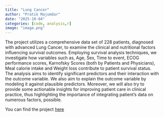 ---
title: "Lung Cancer"
author: "Pratik Majumdar"
date: "2025-10-04"
categories: [code, analysis,r]
image: "image.png"
---

The project utilizes a comprehensive data set of 228 patients, diagnosed with advanced Lung Cancer, to
examine the clinical and nutritional factors influencing survival outcomes. Employing survival analysis techniques,
we investigate how variables such as, Age, Sex, Time to event, ECOG performance scores, Karnofsky
Scores (both by Patients and Physicians), Meal calorie intake and Weight loss contribute to patient survival
status. The analysis aims to identify significant predictors and their interaction with the outcome variable. We
also aim to explain the outcome variable by modeling it against plausible predictors. Moreover, we will also
try to provide some actionable insights for improving patient care in clinical practice, thus highlighting the
importance of integrating patient’s data on numerous factors, possible.

You can find the project [here](https://github.com/PratikMJ004/Lung-Cancer){target="_blank"}
